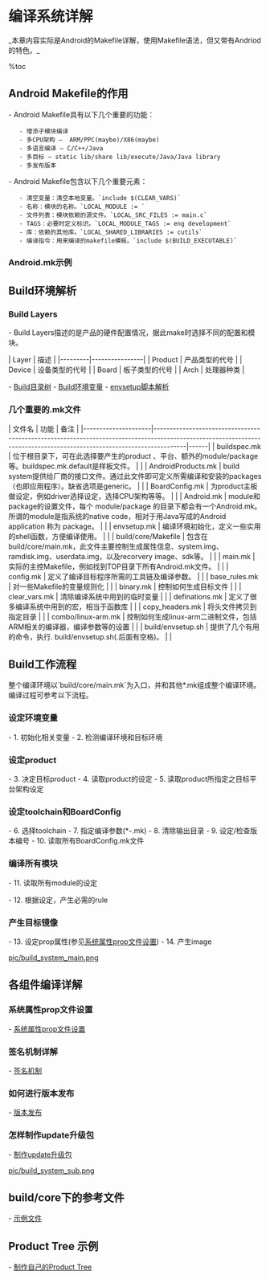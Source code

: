 = 编译系统详解 =
_本章内容实际是Android的Makefile详解，使用Makefile语法，但又带有Andriod的特色。_

%toc

== Android Makefile的作用 ==
- Android Makefile具有以下几个重要的功能：
    - 增添子模块编译
    - 多CPU架构 –  ARM/PPC(maybe)/X86(maybe)
    - 多语言编译 – C/C++/Java
    - 多目标 – static lib/share lib/execute/Java/Java library
    - 多发布版本

- Android Makefile包含以下几个重要元素：
    - 清空变量：清空本地变量。`include $(CLEAR_VARS)`
    - 名称：模块的名称。`LOCAL_MODULE := <build_name>`
    - 文件列表：模块依赖的源文件。`LOCAL_SRC_FILES := main.c`
    - TAGS：必要时定义标识。`LOCAL_MODULE_TAGS := eng development`
    - 库：依赖的其他库。`LOCAL_SHARED_LIBRARIES := cutils`
    - 编译指令：用来编译的makefile模板。`include $(BUILD_EXECUTABLE)`

=== Android.mk示例 ===
{{{class="brush:bash"
LOCAL_PATH := $(my-dir)
include $(CLEAR_VARS)
LOCAL_MODULE := <buil_name>
LOCAL_SRC_FILES := main.c
LOCAL_MODULE_TAGS := eng development
LOCAL_SHARED_LIBRARIES := cutils
include $(BUILD_EXECUTABLE)
}}}

== Build环境解析 ==
=== Build Layers ===
- Build Layers描述的是产品的硬件配置情况，据此make时选择不同的配置和模块。

| Layer   | 描述           |
|---------|----------------|
| Product | 产品类型的代号 |
| Device  | 设备类型的代号 |
| Board   | 板子类型的代号 |
| Arch    | 处理器种类     |

- [[Build目录树]]
- [[Build环境变量]]
- [[envsetup脚本解析]]

=== 几个重要的.mk文件 ===
| 文件名              | 功能                                                                                                                                                                 | 备注 |
|---------------------|----------------------------------------------------------------------------------------------------------------------------------------------------------------------|------|
| buildspec.mk        | 位于根目录下，可在此选择要产生的product 、平台、额外的module/package等。buildspec.mk.default是样板文件。                                                             |      |
| AndroidProducts.mk  | build system提供给厂商的接口文件。通过此文件即可定义所需编译和安装的packages（也即应用程序）。缺省选项是generic。                                                    |      |
| BoardConfig.mk      | 为product主板做设定，例如driver选择设定，选择CPU架构等等。                                                                                                           |      |
| Android.mk          | module和package的设置文件，每个 module/package 的目录下都会有一个Android.mk。所谓的module是指系统的native code，相对于用Java写成的Android application 称为 package。 |      |
| envsetup.mk         | 编译环境初始化，定义一些实用的shell函数，方便编译使用。                                                                                                              |      |
| build/core/Makefile | 包含在build/core/main.mk，此文件主要控制生成属性信息、system.img、ramdisk.img、userdata.img，以及recorvery image、sdk等。                                            |      |
| main.mk             | 实际的主控Makefile，例如找到TOP目录下所有Android.mk文件。                                                                                                            |      |
| config.mk           | 定义了编译目标程序所需的工具链及编译参数。                                                                                                                           |      |
| base_rules.mk       | 对一些Makefile的变量规则化                                                                                                                                           |      |
| binary.mk           | 控制如何生成目标文件                                                                                                                                                 |      |
| clear_vars.mk       | 清除编译系统中用到的临时变量                                                                                                                                         |      |
| definations.mk      | 定义了很多编译系统中用到的宏，相当于函数库                                                                                                                           |      |
| copy_headers.mk     | 将头文件拷贝到指定目录                                                                                                                                               |      |
| combo/linux-arm.mk  | 控制如何生成linux-arm二进制文件，包括ARM相关的编译器，编译参数等的设置                                                                                               |      |
| build/envsetup.sh   | 提供了几个有用的命令，执行. build/envsetup.sh(.后面有空格)。                                                                                                         |      |

== Build工作流程 ==
整个编译环境以`build/core/main.mk`为入口，并和其他*.mk组成整个编译环境。编译过程可参考以下流程。
=== 设定环境变量 ===
- 1. 初始化相关变量
- 2. 检测编译环境和目标环境

{{{class="brush:text"
    由build/core/config.mk开始。build/core/envsetup.mk检查developer的设定(buildspec.mk)，并检查执行环境，
以决定输出目录和环境设定。build/core/config.mk本身还依据参数，决定解释时的相关参数，例如compiler的路径、flags，lex 、yacc
的路径参数等。关于product的相关设定，则是由build/core/product_config.mk所处理，使用build/core/product.mk提供的macro载入。
根据AndroidProduct.mk的內容，product_config.mk决定了：PRODUCT_TAGS，OTA_PUBLIC_KEYS，PRODUCT_POLICY等。
}}}

=== 设定product ===
- 3. 决定目标product
- 4. 读取product的设定
- 5. 读取product所指定之目标平台架构设定

{{{class="brush:text"
    Android product的设定来自于build/target/product/AndroidProduct.mk和vendor子目录下AndroidProduct.mk。
building system透过find指令，找出所有可能的AndroidProduct.mk。AndroidProduct.mk里定义PRODUCT_MAKEFILES变量，列举所有实际定义
product的makefile。这些makefile各自定义独立的product。product相关参数被存成PRODUCTS.*.*形式的变量，并将makefile路径存在PRODUCTS变量。
因此，透过PRODUCTS能取得所有的product路径/名称，并透过PRODUCTS.*.*形式的变量取得內容。
}}}

=== 设定toolchain和BoardConfig ===
- 6. 选择toolchain
- 7. 指定编译参数(*-.mk)
- 8. 清除输出目录
- 9. 设定/检查版本编号
- 10. 读取所有BoardConfig.mk文件

{{{class="brush:text"
    目标平台主板相关的设定，例如使用了什么装置、driver等，或是否需要编译bootloader、kernel等，都是在BoardConfig.mk里设定。同样，
每张主板可以有不同设定，存在不同目录下的BoardConfig.mk中，以find寻找如下文件:
    build/target/board/$(TARGET_DEVICE)/BoardConfig.mk
    device$(TARGET_DEVICE)/BoardConfig.mk
    
    TARGET_DEVICE是product所定义，因此同一个BoardConfig.mk可被多个product所使用。一个TARGET_DEVICE，通常只有一个BoardConfig.mk。
BoardConfig.mk会被直接include到building system的name space里。因此，一些module的enable/disable，可以在BoardConfig.mk定义以对应不同的主板。
}}}

=== 编译所有模块 ===
- 11. 读取所有module的设定

{{{class="brush:text"
    Module是指native code的软件模块，而Java application則被称为package。build/core/definitions.mk定义module/package相关macro，用来读取、
检查module/package的定义档。
    build/core/main.mk使用find指令，在这些子目录下找出所有Android.mk，并将路径存在subdir_makefiles变量里。最后，include这些文件。这些
Android.mk会被include定义成变量BUILD_SHARED_LIBRARY 、BUILD_PACKAGE等和其目的相配的makefile。这些makefile会将Android.mk定义的內容，
存成ALL_MODULES.<Android.mk>.*的形式。例如，Android.mk定义了LOCAL_MODULE_SUFFIX，会变存成ALL_MODULES.<Android.mk>.LOCAL_MODULE_SUFFIX。
而Android.mk路径，同样会存于ALL_MODULES变量中。基本上会在整个source tree中查找Android.mk的路径。但会依特定的goal，选择性只找寻特定目录。
例如SDK只需特定目录下的Android.mk。
}}}

- 12. 根据设定，产生必需的rule

{{{class="brush:text"
    在module的定义文件Android.mk中，可定义module的tag——LOCAL_MODULE_TAGS，以分类这些module。每一个product可以指定需要的tag(PRODUCT_TAGS)，
使building system只遍历标识这些tag的module。在build/core/main.mk里，所有标示特定tag的module被加入到ALL_DEFAULT_INSTALLED_MODULES中，并被
build/core/Makefile处理。build/core/Makefile为这些module产生rule，并使产生image的目标依赖这些rule，使这些module被编译。
}}}

=== 产生目标镜像 ===
- 13. 设定prop属性(参见[[系统属性prop文件设置]])
- 14. 产生image

{{{class="brush:text"
    Makefile根据之前的product设定和一些默认设定生成prop的属性列表。并将生成的目标文件打包成相应的ramdisk.img，system.img，userdata.img。
}}}

[[pic/build_system_main.png]]

== 各组件编译详解 ==
=== 系统属性prop文件设置 ===
- [[系统属性prop文件设置]]

=== 签名机制详解 ===
- [[签名机制]]

=== 如何进行版本发布 ===
- [[版本发布]]

=== 怎样制作update升级包 ===
- [[制作update升级包]]

[[pic/build_system_sub.png]]

== build/core下的参考文件 ==
- [[示例文件]]

== Product Tree 示例 ==
- [[制作自己的Product Tree]]
